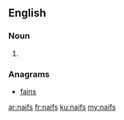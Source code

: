 ==English==

===Noun===
{{head|en|plural}}

# {{plural of|naif|lang=en}}

===Anagrams===
* [[fains#English|fains]]

[[ar:naifs]]
[[fr:naifs]]
[[ku:naifs]]
[[my:naifs]]
